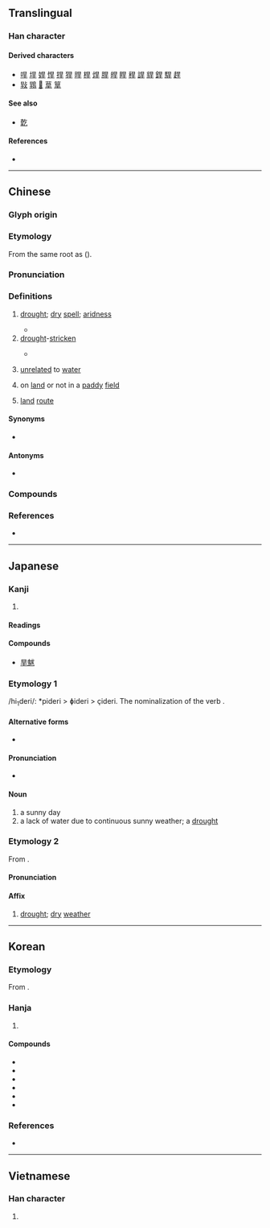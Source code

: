 {{character info}}
==Translingual==

===Han character===
{{Han char|rn=72|rad=日|as=03|sn=7|four=60401|canj=AMJ|ids=⿱日干}}

====Derived characters====
* [[哻]] [[垾]] [[娨]] [[悍]] [[捍]] [[猂]] [[晘]] [[桿]] [[焊]] [[䏷]] [[皔]] [[睅]] [[稈]] [[䛞]] [[貋]] [[銲]] [[駻]] [[趕]]
* [[㪋]] [[䳚]] [[𣊋]] [[䓍]] [[筸]]

====See also====
* [[亁]]

====References====
* {{Han ref|kx=0490.060|dkj=13752|dj=0851.070|hdz=21486.080|uh=65F1|ud=26097|bh=A7F2|bd=42994}}

----

==Chinese==
{{zh-forms}}

===Glyph origin===
{{Han etym}}

===Etymology===
From the same {{inh|zh|sit-pro|-}} root as {{och-l|乾|dry}} ({{zh-ref|Schuessler, 2007}}).

===Pronunciation===
{{zh-pron
|m=hàn
|c=hon5
|h=pfs=hôn;gd=hon1
|j=han3
|mb=uìng
|md=âng
|mn=qz:ǒaⁿ/tw,xm,zz:ōaⁿ/tw,xm,zz:hōaⁿ/hān
|mn_note=ǒaⁿ/ōaⁿ/hōaⁿ - vernacular; hān - literary
|mn-t=uan6
|w=3hhoe
|mc=y
|oc=y
|ma=y
|cat=a,n
}}

===Definitions===
{{zh-hanzi}}

# [[drought]]; [[dry]] [[spell]]; [[aridness]]
#: {{zh-x|防旱|to take precautions against drought}}
#* {{zh-x|旱 既 大 甚，蘊隆 蟲蟲。|The '''drought''' is excessive;<br/>Its fervours become more and more tormenting.|ref=Shijing}}
# [[drought]]-[[stricken]]
#: {{zh-x|莊稼 旱 了|the crops are '''drought-stricken'''}}
#* {{zh-x|無限 旱 苗 枯 欲 盡，悠悠 閒 處 作 奇 峰。||ref=9th century, {{lw|zh|來鵠}}, {{lang|zh|[[s:zh:雲 (來鵠)|雲]]}}|CL}}
# {{lb|zh|attributive}} [[unrelated]] to [[water]]
#: {{zh-x|旱煙|tobacco (smoked in a long-stemmed Chinese pipe)}}
#: {{zh-x|旱傘|parasol}}
# on [[land]] or not in a [[paddy]] [[field]]
#: {{zh-x|旱稻|dry rice}}
#: {{zh-x|旱船|}}
# [[land]] [[route]]
#: {{zh-x|起旱|take an overland route}}

====Synonyms====
* {{s|drought}}
{{zh-syn-saurus|乾旱}}
{{zh-dial}}

====Antonyms====
* {{s|dry}} {{zh-l|澇}}

===Compounds===
{{zh-der|fold=1|旱冰|旱船|旱道|旱道兒|旱稻|旱稻兒|旱地|旱季|旱井|旱澇|旱澇保收|旱路|旱年|旱橋|旱情|旱傘|旱生植物|旱獺|旱天|旱田|旱象|旱鴨子|旱煙|旱煙袋|旱秧田|旱災|亢旱|久旱不雨|天旱|乾旱|大旱雲霓|伏旱|旱魃為虐|旱船舞|水旱不收|旱祭|旱苗|撐旱船|旱苗得雨|水旱|水旱碼頭|抗旱|秋旱|旱軍|涔旱|旱麓|旱潦|旱魃|枯旱|旱煙筒|旱性植物|旱天雷|蟲霜水旱|苦旱|遍地荒旱|耐旱|起旱|荒旱|跑旱船}}

===References===
* {{thcwd|3226}}

{{zh-cat|Intermediate}}

----

==Japanese==

===Kanji===
{{ja-kanji|grade=|rs=日03}}

# {{rfdef|ja|sort=日03}}

====Readings====
{{ja-readings
|on=かん
|kun=ひでり-
}}

====Compounds====
* [[旱魃]]

===Etymology 1===
/hi<sub>1</sub>deri/: *pideri > ɸideri > çideri. The nominalization of the verb {{m|ja|日照る|tr=hideru}}.

====Alternative forms====
* {{l|ja|日照り}}

====Pronunciation====
* {{IPA|ja|[çideri]}}

====Noun====
{{ja-noun|ひでり}}

# a sunny day
# a lack of water due to continuous sunny weather; a [[drought]]

===Etymology 2===
{{ja-kanjitab|かん|yomi=on}}
From {{der|ja|ltc|sort=かん|-}} {{ltc-l|旱}}.

====Pronunciation====
{{ja-pron|かん|y=on}}

====Affix====
{{ja-pos|affix|かん}}

# [[drought]]; [[dry]] [[weather]]

----

==Korean==

===Etymology===
From {{der|ko|ltc|-}} {{ltc-l|旱|id=1}}.

{{hanja-dongguk|ᅘᅡᆫ〯|hhan}}

{{hanja-hunmong|한〯|han|天文#상03A}}

===Hanja===
{{ko-hanja-search}}
{{ko-hanja|가물|한}}

# {{hanja form of|한|[[drought]]}}

====Compounds====
{{der-top3|Compounds}}
* {{ko-l|한재|旱災}}
* {{ko-l|대한|大旱}}
* {{ko-l|한발|旱魃}}
* {{ko-l|한해|旱害}}
* {{ko-l|한귀|旱鬼}}
* {{ko-l|한수|旱水}}
{{der-bottom}}

===References===
* {{R:hanjadoc|4547}}

----

==Vietnamese==

===Han character===
{{vi-readings|reading=hạn, khan|rs=日03}}

# {{rfdef|vi|sort=日03}}